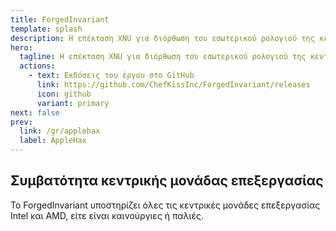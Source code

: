 ```yaml
---
title: ForgedInvariant
template: splash
description: Η επέκταση XNU για διόρθωση του εσωτερικού ρολογιού της κεντρικής μονάδας επεξεργασίας Intel και AMD.
hero:
  tagline: Η επέκταση XNU για διόρθωση του εσωτερικού ρολογιού της κεντρικής μονάδας επεξεργασίας Intel και AMD.
  actions:
    - text: Εκδόσεις του έργου στο GitHub
      link: https://github.com/ChefKissInc/ForgedInvariant/releases
      icon: github
      variant: primary
next: false
prev:
  link: /gr/applehax
  label: AppleHax
---
```


## Συμβατότητα κεντρικής μονάδας επεξεργασίας

Το ForgedInvariant υποστηρίζει όλες τις κεντρικές μονάδες επεξεργασίας Intel και AMD, είτε είναι καινούργιες ή παλιές.
